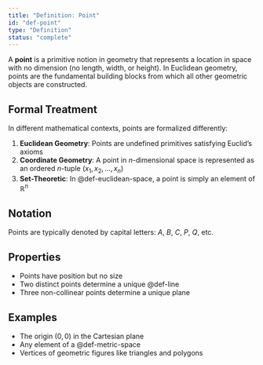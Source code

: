 ```yaml
---
title: "Definition: Point"
id: "def-point"
type: "Definition"
status: "complete"
---
```


A **point** is a primitive notion in geometry that represents a location in space with no dimension (no length, width, or height). In Euclidean geometry, points are the fundamental building blocks from which all other geometric objects are constructed.

## Formal Treatment

In different mathematical contexts, points are formalized differently:

1. **Euclidean Geometry**: Points are undefined primitives satisfying Euclid's axioms
2. **Coordinate Geometry**: A point in $n$-dimensional space is represented as an ordered $n$-tuple $(x_1, x_2, ..., x_n)$
3. **Set-Theoretic**: In @def-euclidean-space, a point is simply an element of $\mathbb{R}^n$

## Notation

Points are typically denoted by capital letters: $A$, $B$, $C$, $P$, $Q$, etc.

## Properties

- Points have position but no size
- Two distinct points determine a unique @def-line
- Three non-collinear points determine a unique plane

## Examples

- The origin $(0, 0)$ in the Cartesian plane
- Any element of a @def-metric-space
- Vertices of geometric figures like triangles and polygons